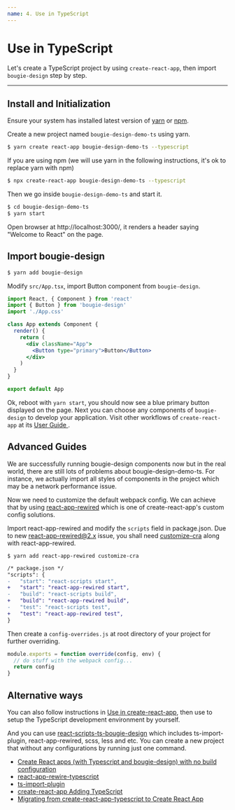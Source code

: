 ```yaml
---
name: 4. Use in TypeScript
---
```


# Use in TypeScript

Let's create a TypeScript project by using `create-react-app`, then import `bougie-design` step by step.

---

## Install and Initialization

Ensure your system has installed latest version of [yarn](https://yarnpkg.com) or [npm](https://www.npmjs.com/).

Create a new project named `bougie-design-demo-ts` using yarn.

```bash
$ yarn create react-app bougie-design-demo-ts --typescript
```

If you are using npm (we will use yarn in the following instructions, it's ok to replace yarn with npm)

```bash
$ npx create-react-app bougie-design-demo-ts --typescript
```

Then we go inside `bougie-design-demo-ts` and start it.

```bash
$ cd bougie-design-demo-ts
$ yarn start
```

Open browser at http://localhost:3000/, it renders a header saying "Welcome to React" on the page.

## Import bougie-design

```bash
$ yarn add bougie-design
```

Modify `src/App.tsx`, import Button component from `bougie-design`.

```jsx
import React, { Component } from 'react'
import { Button } from 'bougie-design'
import './App.css'

class App extends Component {
  render() {
    return (
      <div className="App">
        <Button type="primary">Button</Button>
      </div>
    )
  }
}

export default App
```

Ok, reboot with `yarn start`, you should now see a blue primary button displayed on the page. Next you can choose any components of `bougie-design` to develop your application. Visit other workflows of `create-react-app` at its [User Guide ](https://github.com/facebookincubator/create-react-app/blob/master/packages/react-scripts/template/README.md).

## Advanced Guides

We are successfully running bougie-design components now but in the real world, there are still lots of problems about bougie-design-demo-ts. For instance, we actually import all styles of components in the project which may be a network performance issue.

Now we need to customize the default webpack config. We can achieve that by using [react-app-rewired](https://github.com/timarney/react-app-rewired) which is one of create-react-app's custom config solutions.

Import react-app-rewired and modify the `scripts` field in package.json. Due to new [react-app-rewired@2.x](https://github.com/timarney/react-app-rewired#alternatives) issue, you shall need [customize-cra](https://github.com/arackaf/customize-cra) along with react-app-rewired.

```
$ yarn add react-app-rewired customize-cra
```

```diff
/* package.json */
"scripts": {
-   "start": "react-scripts start",
+   "start": "react-app-rewired start",
-   "build": "react-scripts build",
+   "build": "react-app-rewired build",
-   "test": "react-scripts test",
+   "test": "react-app-rewired test",
}
```

Then create a `config-overrides.js` at root directory of your project for further overriding.

```js
module.exports = function override(config, env) {
  // do stuff with the webpack config...
  return config
}
```

## Alternative ways

You can also follow instructions in [Use in create-react-app](/docs/react/use-with-create-react-app.en-US.md), then use to setup the TypeScript development environment by yourself.

And you can use [react-scripts-ts-bougie-design](https://www.npmjs.com/package/react-scripts-ts-bougie-design) which includes ts-import-plugin, react-app-rewired, scss, less and etc. You can create a new project that without any configurations by running just one command.

- [Create React apps (with Typescript and bougie-design) with no build configuration](https://github.com/SZzzzz/react-scripts-ts-bougie-design)
- [react-app-rewire-typescript](https://github.com/lwd-technology/react-app-rewire-typescript)
- [ts-import-plugin](https://github.com/Brooooooklyn/ts-import-plugin)
- [create-react-app Adding TypeScript](https://facebook.github.io/create-react-app/docs/adding-typescript)
- [Migrating from create-react-app-typescript to Create React App](https://vincenttunru.com/migrate-create-react-app-typescript-to-create-react-app/)
